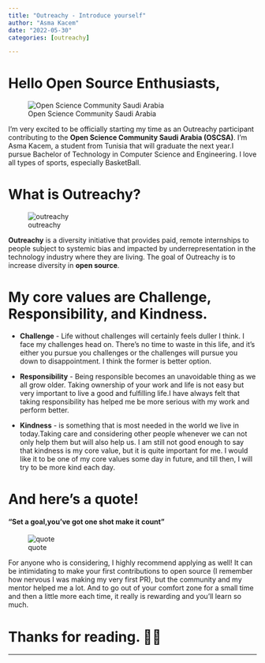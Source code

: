 ```yaml
---
title: "Outreachy - Introduce yourself"
author: "Asma Kacem"
date: "2022-05-30"
categories: [outreachy]

---
```


# Hello Open Source Enthusiasts, 

![Open Science Community Saudi Arabia](Open Science Community Saudi Arabia.png)

I’m very excited to be officially starting my time as an Outreachy participant contributing to the **Open Science Community Saudi Arabia (OSCSA)**.
I’m Asma Kacem, a student from Tunisia that will graduate the next year.I pursue Bachelor of Technology in Computer Science and Engineering.
I love all types of sports, especially BasketBall.

# What is Outreachy?

![outreachy](outreachy.png)

**Outreachy** is a diversity initiative that provides paid, remote internships to people subject to systemic bias and impacted by underrepresentation in the technology industry where they are living. The goal of Outreachy is to increase diversity in **open source**. 

# My core values are Challenge, Responsibility, and Kindness.

* **Challenge** - Life without challenges will certainly feels duller I think. I face my challenges head on. There's no time to waste in this life, and it's either you pursue you challenges or the challenges will pursue you down to disappointment. I think the former is better option.

* **Responsibility** - Being responsible becomes an unavoidable thing as we all grow older. Taking ownership of your work and life is not easy but very important to live a good and fulfilling life.I have always felt that taking responsibility has helped me be more serious with my work and perform better.

* **Kindness** - is something that is most needed in the world we live in today.Taking care and considering other people whenever we can not only help them but will also help us. I am still not good enough to say that kindness is my core value, but it is quite important for me. I would like it to be one of my core values some day in future, and till then, I will try to be more kind each day.

# And here’s a quote!

#### "Set a goal,you've got one shot make it count"

![quote](quote.png)

For anyone who is considering, I highly recommend applying as well! It can be intimidating to make your first contributions to open source (I remember how nervous I was making my very first PR), but the community and my mentor helped me a lot. And to go out of your comfort zone for a small time and then a little more each time, it really is rewarding and you’ll learn so much.

# Thanks for reading. 💫✨

---

